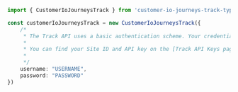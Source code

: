 ```typescript index.ts
import { CustomerIoJourneysTrack } from 'customer-io-journeys-track-typescript-sdk';

const customerIoJourneysTrack = new CustomerIoJourneysTrack({
    /*
     * The Track API uses a basic authentication scheme. Your credentials are your **Site ID** and your **API key**, **Base-64 encoded** in the format `site_id:api_key`.
     * 
     * You can find your Site ID and API key on the [Track API Keys page](https://fly.customer.io/settings/api_credentials).
     * 
     */
    username: "USERNAME",
    password: "PASSWORD"
})
```